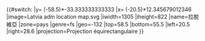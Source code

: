 {{#switch:{{{1}}}
|y= ({{{2}}}-58.5)*-33.333333333333
|x= ({{{3}}}-20.5)*12.345679012346
|image=Latvia adm location map.svg
|iwidth=1305
|iheight=822
|name=拉脫維亞
|zone=pays
|genre=fs
|geo=-132
|top=58.5
|bottom=55.5
|left=20.5
|right=28.6
|projection=Projection équirectangulaire
}}<noinclude>{{Location map/Info|Latvia}}
{{Documentation}}
</noinclude>